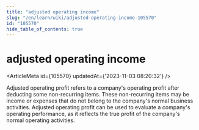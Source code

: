 ```yaml
---
title: "adjusted operating income"
slug: "/en/learn/wiki/adjusted-operating-income-105570"
id: "105570"
hide_table_of_contents: true
---
```



# adjusted operating income

<ArticleMeta id={105570} updatedAt={'2023-11-03 08:20:32'} />
<div className='border-solid border-b border-t-0 my-4 border-[var(--ifm-color-gray-300)]' />

Adjusted operating profit refers to a company's operating profit after deducting some non-recurring items. These non-recurring items may be income or expenses that do not belong to the company's normal business activities. Adjusted operating profit can be used to evaluate a company's operating performance, as it reflects the true profit of the company's normal operating activities.

